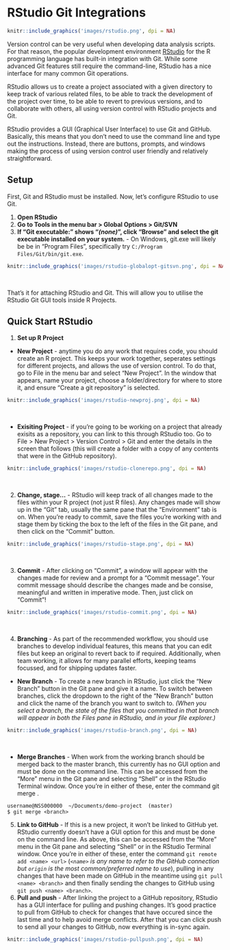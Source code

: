 # RStudio Git Integrations

```r
knitr::include_graphics('images/rstudio.png', dpi = NA)
```

Version control can be very useful when developing data analysis scripts. For that reason, the popular development environment [RStudio](https://www.rstudio.com/) for the R programming language has built-in integration with Git. While some advanced Git features still require the command-line, RStudio has a nice interface for many common Git operations.  

RStudio allows us to create a project associated with a given directory to keep track of various related files, to be able to track the development of the project over time, to be able to revert to previous versions, and to collaborate with others, all using version control with RStudio projects and Git.

RStudio provides a GUI (Graphical User Interface) to use Git and GitHub. Basically, this means that you don’t need to use the command line and type out the instructions. Instead, there are buttons, prompts, and windows making the process of using version control user friendly and relatively straightforward.


## Setup

First, Git and RStudio must be installed. Now, let's configure RStudio to use Git.

1. **Open RStudio**
2. **Go to Tools in the menu bar > Global Options > Git/SVN**
3. **If "Git executable:" shows "*(none)*", click "Browse" and select the git executable installed on your system.** - On Windows, git.exe will likely be be in "Program Files", specifically try `C:/Program Files/Git/bin/git.exe`.

```r
knitr::include_graphics('images/rstudio-globalopt-gitsvn.png', dpi = NA)
```
&nbsp;

That's it for attaching RStudio and Git. This will allow you to utilise the RStudio Git GUI tools inside R Projects. 


## Quick Start RStudio

1. **Set up R Project** 

- **New Project** - anytime you do any work that requires code, you should create an R project. This keeps your work together, seperates settings for different projects, and allows the use of version control. To do that, go to File in the menu bar and select "New Project". In the window that appears, name your project, choose a folder/directory for where to store it, and ensure "Create a git repository" is selected.

```r
knitr::include_graphics('images/rstudio-newproj.png', dpi = NA)
```
&nbsp;

- **Exisiting Project** - if you're going to be working on a project that already exisits as a repository, you can link to this through RStudio too. Go to File > New Project > Version Control > Git and enter the details in the screen that follows (this will create a folder with a copy of any contents that were in the GitHub repository).

```r
knitr::include_graphics('images/rstudio-clonerepo.png', dpi = NA)
```
&nbsp;

2. **Change, stage...** - RStudio will keep track of all changes made to the files within your R project (not just R files). Any changes made will show up in the "Git" tab, usually the same pane that the "Environment" tab is on. When you're ready to commit, save the files you're working with and stage them by ticking the box to the left of the files in the Git pane, and then click on the "Commit" button.

```r
knitr::include_graphics('images/rstudio-stage.png', dpi = NA)
```
&nbsp;

3. **Commit** - After clicking on "Commit", a window will appear with the changes made for review and a prompt for a "Commit message". Your commit message should describe the changes made and be consise, meaningful and written in imperative mode. Then, just click on "Commit"!

```r
knitr::include_graphics('images/rstudio-commit.png', dpi = NA)
```
&nbsp;

4. **Branching** - As part of the recommended workflow, you should use branches to develop individual features, this means that you can edit files but keep an original to revert back to if required. Additionally, when team working, it allows for many parallel efforts, keeping teams focussed, and for shipping updates faster. 

- **New Branch** - To create a new branch in RStudio, just click the "New Branch" button in the Git pane and give it a name. To switch between branches, click the dropdown to the right of the "New Branch" button and click the name of the branch you want to switch to. *(When you select a branch, the state of the files that you committed in that branch will appear in both the Files pane in RStudio, and in your file explorer.)*

```r
knitr::include_graphics('images/rstudio-branch.png', dpi = NA)
```
&nbsp;

- **Merge Branches** - When work from the working branch should be merged back to the master branch, this currently has no GUI option and must be done on the command line. This can be accessed from the "More" menu in the Git pane and selecting "Shell" or in the RStudio Terminal window. Once you're in either of these, enter the command git merge <branch>.

```
username@NSS000000  ~/Documents/demo-project  (master)
$ git merge <branch>
```

5. **Link to GitHub** - If this is a new project, it won't be linked to GitHub yet. RStudio currently doesn't have a GUI option for this and must be done on the command line. As above, this can be accessed from the "More" menu in the Git pane and selecting "Shell" or in the RStudio Terminal window. Once you're in either of these, enter the command `git remote add <name> <url>` (*`<name>` is any name to refer to the GitHub connection but `origin` is the most common/preferred name to use*), pulling in any changes that have been made on GitHub in the meantime using `git pull <name> <branch>` and then finally sending the changes to GitHub using `git push <name> <branch>`.
6. **Pull and push** - After linking the project to a GitHub repository, RStudio has a GUI interface for pulling and pushing changes. It's good practice to pull from GitHub to check for changes that have occured since the last time and to help avoid merge conflicts. After that you can click push to send all your changes to GitHub, now everything is in-sync again.

```r
knitr::include_graphics('images/rstudio-pullpush.png', dpi = NA)
```
&nbsp;
